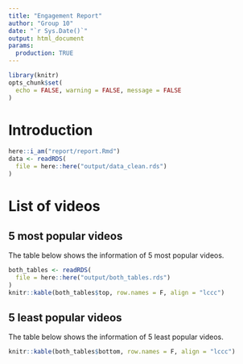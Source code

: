 ```yaml
---
title: "Engagement Report"
author: "Group 10"
date: "`r Sys.Date()`"
output: html_document
params:
  production: TRUE
---
```


```r
library(knitr)
opts_chunk$set(
  echo = FALSE, warning = FALSE, message = FALSE
)
```

# Introduction





```r
here::i_am("report/report.Rmd")
data <- readRDS(
  file = here::here("output/data_clean.rds")
)
```

# List of videos

## 5 most popular videos

The table below shows the information of 5 most popular videos.

```r
both_tables <- readRDS(
  file = here::here("output/both_tables.rds")
)
knitr::kable(both_tables$top, row.names = F, align = "lccc")
```

## 5 least popular videos

The table below shows the information of 5 least popular videos.

```r
knitr::kable(both_tables$bottom, row.names = F, align = "lccc")
```



